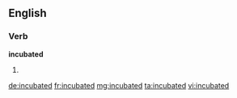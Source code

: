 ==English==

===Verb===
'''incubated'''

# {{past of|incubate}}

[[de:incubated]]
[[fr:incubated]]
[[mg:incubated]]
[[ta:incubated]]
[[vi:incubated]]